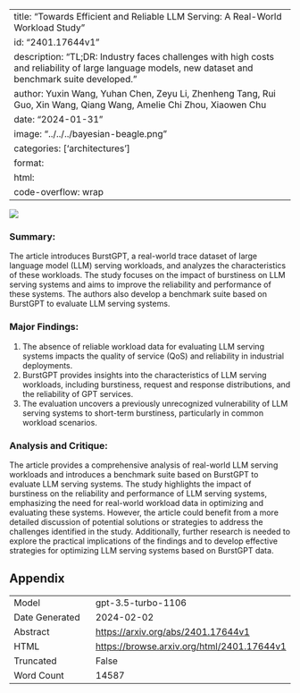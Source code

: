 
---
title: "Towards Efficient and Reliable LLM Serving: A Real-World Workload Study"
id: "2401.17644v1"
description: "TL;DR: Industry faces challenges with high costs and reliability of large language models, new dataset and benchmark suite developed."
author: Yuxin Wang, Yuhan Chen, Zeyu Li, Zhenheng Tang, Rui Guo, Xin Wang, Qiang Wang, Amelie Chi Zhou, Xiaowen Chu
date: "2024-01-31"
image: "../../../bayesian-beagle.png"
categories: ['architectures']
format:
  html:
    code-overflow: wrap
---

![](None)

### **Summary:**
The article introduces BurstGPT, a real-world trace dataset of large language model (LLM) serving workloads, and analyzes the characteristics of these workloads. The study focuses on the impact of burstiness on LLM serving systems and aims to improve the reliability and performance of these systems. The authors also develop a benchmark suite based on BurstGPT to evaluate LLM serving systems.

### Major Findings:
1. The absence of reliable workload data for evaluating LLM serving systems impacts the quality of service (QoS) and reliability in industrial deployments.
2. BurstGPT provides insights into the characteristics of LLM serving workloads, including burstiness, request and response distributions, and the reliability of GPT services.
3. The evaluation uncovers a previously unrecognized vulnerability of LLM serving systems to short-term burstiness, particularly in common workload scenarios.

### Analysis and Critique:
The article provides a comprehensive analysis of real-world LLM serving workloads and introduces a benchmark suite based on BurstGPT to evaluate LLM serving systems. The study highlights the impact of burstiness on the reliability and performance of LLM serving systems, emphasizing the need for real-world workload data in optimizing and evaluating these systems. However, the article could benefit from a more detailed discussion of potential solutions or strategies to address the challenges identified in the study. Additionally, further research is needed to explore the practical implications of the findings and to develop effective strategies for optimizing LLM serving systems based on BurstGPT data.

## Appendix

|          |          |
|----------|----------|
| Model     | gpt-3.5-turbo-1106       |
| Date Generated     | 2024-02-02       |
| Abstract | [https://arxiv.org/abs/2401.17644v1](https://arxiv.org/abs/2401.17644v1)        |
| HTML     | [https://browse.arxiv.org/html/2401.17644v1](https://browse.arxiv.org/html/2401.17644v1)       |
| Truncated       | False       |
| Word Count       | 14587       |